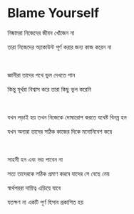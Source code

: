 # Blame Yourself

নিষ্কামরা নিজেদের জীবন খোঁজেন না

তারা নিজেদের অ্যাকাউন্ট পূর্ণ করার জন্য কাজ করেন না

<br />

জ্ঞানীরা তাদের পথে ভুল দেখতে পান

কিন্তু মূর্খরা বিশ্বাস করে তারা কিছু ভুল করেনি

<br />

যখন লড়াই হয় তখন নিজেকে দোষারোপ করতে যথেষ্ট বিনম্র হন

যখন অন্যরা তাদের সঠিক কাজের দিকে মনোনিবেশ করে

<br />

সাহসী হন এবং ভয় পাবেন না

সত্য তাদেরকে সঠিক প্রমাণ করবে যাদের সে বেছে নেয়

স্বার্থপররা দায়িত্ব এড়িয়ে যাবে

যতক্ষণ না একটি পূর্ণ হিসাব প্রকাশিত হয়